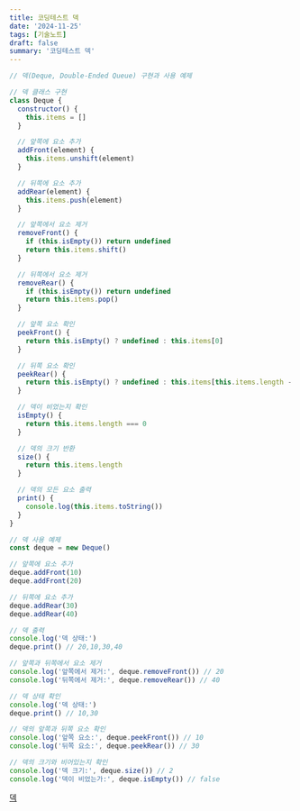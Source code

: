 ```yaml
---
title: 코딩테스트 덱
date: '2024-11-25'
tags: [기술노트]
draft: false
summary: '코딩테스트 덱'
---
```


```jsx
// 덱(Deque, Double-Ended Queue) 구현과 사용 예제

// 덱 클래스 구현
class Deque {
  constructor() {
    this.items = []
  }

  // 앞쪽에 요소 추가
  addFront(element) {
    this.items.unshift(element)
  }

  // 뒤쪽에 요소 추가
  addRear(element) {
    this.items.push(element)
  }

  // 앞쪽에서 요소 제거
  removeFront() {
    if (this.isEmpty()) return undefined
    return this.items.shift()
  }

  // 뒤쪽에서 요소 제거
  removeRear() {
    if (this.isEmpty()) return undefined
    return this.items.pop()
  }

  // 앞쪽 요소 확인
  peekFront() {
    return this.isEmpty() ? undefined : this.items[0]
  }

  // 뒤쪽 요소 확인
  peekRear() {
    return this.isEmpty() ? undefined : this.items[this.items.length - 1]
  }

  // 덱이 비었는지 확인
  isEmpty() {
    return this.items.length === 0
  }

  // 덱의 크기 반환
  size() {
    return this.items.length
  }

  // 덱의 모든 요소 출력
  print() {
    console.log(this.items.toString())
  }
}

// 덱 사용 예제
const deque = new Deque()

// 앞쪽에 요소 추가
deque.addFront(10)
deque.addFront(20)

// 뒤쪽에 요소 추가
deque.addRear(30)
deque.addRear(40)

// 덱 출력
console.log('덱 상태:')
deque.print() // 20,10,30,40

// 앞쪽과 뒤쪽에서 요소 제거
console.log('앞쪽에서 제거:', deque.removeFront()) // 20
console.log('뒤쪽에서 제거:', deque.removeRear()) // 40

// 덱 상태 확인
console.log('덱 상태:')
deque.print() // 10,30

// 덱의 앞쪽과 뒤쪽 요소 확인
console.log('앞쪽 요소:', deque.peekFront()) // 10
console.log('뒤쪽 요소:', deque.peekRear()) // 30

// 덱의 크기와 비어있는지 확인
console.log('덱 크기:', deque.size()) // 2
console.log('덱이 비었는가:', deque.isEmpty()) // false
```

[덱](https://www.notion.so/17a4843169a980208a54efc1af2c651d?pvs=21)
